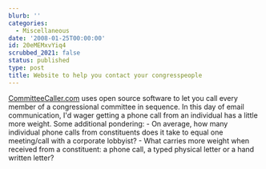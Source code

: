 ```yaml
---
blurb: ''
categories:
  - Miscellaneous
date: '2008-01-25T00:00:00'
id: 20eMEMxvYiq4
scrubbed_2021: false
status: published
type: post
title: Website to help you contact your congresspeople
---
```


[CommitteeCaller.com](http://committeecaller.com/) uses open source
software to let you call every member of a congressional committee
in sequence. In this day of email communication, I'd wager getting
a phone call from an individual has a little more weight. Some
additional pondering: - On average, how many individual phone calls
from constituents does it take to equal one meeting/call with a
corporate lobbyist? - What carries more weight when received from a
constituent: a phone call, a typed physical letter or a hand
written letter?
